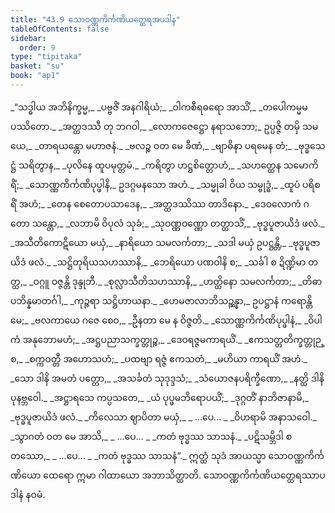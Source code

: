 ```yaml
---
title: "43.9 သောဝဏ္ဏကိင်္ကဏိယတ္ထေရအပဒါန"
tableOfContents: false
sidebar:
  order: 9
type: "tipitaka"
basket: "su"
book: "ap1"
---
```



<DynamicBreadcrumb />

<Division number="140" book="ap1" e="ch" v="20" p="440">

<Paragraph number="5626" type="verses" book="ap1">
_“သဒ္ဓါယ အဘိနိက္ခမ္မ,_  
_ပဗ္ဗဇိံ အနဂါရိယံ;_  
_ဝါကစီရဓရော အာသိံ,_  
_တပေါကမ္မမပဿိတော._  

</Paragraph>

</Division>
<Division number="141" book="ap1" e="ch" v="20" p="440">

<Paragraph number="5627" type="verses" book="ap1">
_အတ္ထဒဿီ တု ဘဂဝါ,_  
_လောကဇေဋ္ဌော နရာသဘော;_  
ဥပ္ပဇ္ဇိ တမှိ သမယေ,_  
_တာရယန္တော မဟာဇနံ._  

</Paragraph>

</Division>
<Division number="142" book="ap1" e="ch" v="20" p="440">

<Paragraph number="5628" type="verses" book="ap1">
_ဗလဉ္စ ဝတ မေ ခီဏံ,_  
_ဗျာဓိနာ ပရမေန တံ;_  
_ဗုဒ္ဓသေဋ္ဌံ သရိတွာန,_  
_ပုလိနေ ထူပမုတ္တမံ._  

</Paragraph>

</Division>
<Division number="143" book="ap1" e="ch" v="20" p="441">

<Paragraph number="5629" type="verses" book="ap1">
_ကရိတွာ ဟဋ္ဌစိတ္တောဟံ,_  
_သဟတ္ထေန သမောကိရိံ;_  
_သောဏ္ဏကိင်္ကဏိပုပ္ဖါနိ,_  
ဥဒဂ္ဂမနသော အဟံ._  

</Paragraph>

</Division>
<Division number="144" book="ap1" e="ch" v="20" p="441">

<Paragraph number="5630" type="verses" book="ap1">
_သမ္မုခါ ဝိယ သမ္ဗုဒ္ဓံ,_  
_ထူပံ ပရိစရိံ အဟံ;_  
_တေန စေတောပသာဒေန,_  
_အတ္ထဒဿိဿ တာဒိနော._  

</Paragraph>

</Division>
<Division number="145" book="ap1" e="ch" v="20" p="441">

<Paragraph number="5631" type="verses" book="ap1">
_ဒေဝလောကံ ဂတော သန္တော,_  
_လဘာမိ ဝိပုလံ သုခံ;_  
_သုဝဏ္ဏဝဏ္ဏော တတ္ထာသိံ,_  
_ဗုဒ္ဓပူဇာယိဒံ ဖလံ._  

</Paragraph>

</Division>
<Division number="146" book="ap1" e="ch" v="20" p="441">

<Paragraph number="5632" type="verses" book="ap1">
_အသီတိကောဋိယော မယှံ,_  
_နာရိယော သမလင်္ကတာ;_  
_သဒါ မယှံ ဥပဋ္ဌန္တိ,_  
_ဗုဒ္ဓပူဇာယိဒံ ဖလံ._  

</Paragraph>

</Division>
<Division number="147" book="ap1" e="ch" v="20" p="441">

<Paragraph number="5633" type="verses" book="ap1">
_သဋ္ဌိတုရိယသဟဿာနိ,_  
_ဘေရိယော ပဏဝါနိ စ;_  
_သင်္ခါ စ ဍိဏ္ဍိမာ တတ္ထ,_  
_ဝဂ္ဂူ ဝဇ္ဇန္တိ ဒုန္ဒုဘီ._  

</Paragraph>

</Division>
<Division number="148" book="ap1" e="ch" v="20" p="441">

<Paragraph number="5634" type="verses" book="ap1">
_စုလ္လာသီတိသဟဿာနိ,_  
_ဟတ္ထိနော သမလင်္ကတာ;_  
_တိဓာပဘိန္နမာတင်္ဂါ,_  
_ကုဉ္ဇရာ သဋ္ဌိဟာယနာ._  

</Paragraph>

</Division>
<Division number="149" book="ap1" e="ch" v="20" p="441">

<Paragraph number="5635" type="verses" book="ap1">
_ဟေမဇာလာဘိသဉ္ဆန္နာ,_  
ဥပဋ္ဌာနံ ကရောန္တိ မေ;_  
_ဗလကာယေ ဂဇေ စေဝ,_  
_ဦနတာ မေ န ဝိဇ္ဇတိ._  

</Paragraph>

</Division>
<Division number="150" book="ap1" e="ch" v="20" p="441">

<Paragraph number="5636" type="verses" book="ap1">
_သောဏ္ဏကိင်္ကဏိပုပ္ဖါနံ,_  
_ဝိပါကံ အနုဘောမဟံ;_  
_အဋ္ဌပညာသက္ခတ္တုဉ္စ,_  
_ဒေဝရဇ္ဇမကာရယိံ._  

</Paragraph>

</Division>
<Division number="151" book="ap1" e="ch" v="20" p="441">

<Paragraph number="5637" type="verses" book="ap1">
_ဧကသတ္တတိက္ခတ္တုဉ္စ,_  
_စက္ကဝတ္တီ အဟောသဟံ;_  
_ပထဗျာ ရဇ္ဇံ ဧကသတံ,_  
_မဟိယာ ကာရယိံ အဟံ._  

</Paragraph>

</Division>
<Division number="152" book="ap1" e="ch" v="20" p="441">

<Paragraph number="5638" type="verses" book="ap1">
_သော ဒါနိ အမတံ ပတ္တော,_  
_အသင်္ခတံ သုဒုဒ္ဒသံ;_  
_သံယောဇနပရိက္ခီဏော,_  
_နတ္ထိ ဒါနိ ပုနဗ္ဘဝေါ._  

</Paragraph>

</Division>
<Division number="153" book="ap1" e="ch" v="20" p="441">

<Paragraph number="5639" type="verses" book="ap1">
_အဋ္ဌာရသေ ကပ္ပသတေ,_  
_ယံ ပုပ္ဖမဘိရောပယိံ;_  
_ဒုဂ္ဂတိံ နာဘိဇာနာမိ,_  
_ဗုဒ္ဓပူဇာယိဒံ ဖလံ._  

</Paragraph>

</Division>
<Division number="154" book="ap1" e="ch" v="20" p="442">

<Paragraph number="5640" type="verses" book="ap1">
_ကိလေသာ ဈာပိတာ မယှံ,_  
_ …ပေ… _  
_ဝိဟရာမိ အနာသဝေါ._  

</Paragraph>

</Division>
<Division number="155" book="ap1" e="ch" v="20" p="442">

<Paragraph number="5641" type="verses" book="ap1">
_သွာဂတံ ဝတ မေ အာသိ,_  
_ …ပေ… _  
_ကတံ ဗုဒ္ဓဿ သာသနံ._  

</Paragraph>

</Division>
<Division number="156" book="ap1" e="ch" v="20" p="442">

<Paragraph number="5642" type="verses" book="ap1">
_ပဋိသမ္ဘိဒါ စတဿော,_  
_ …ပေ… _  
_ကတံ ဗုဒ္ဓဿ သာသနံ”._  

</Paragraph>

<Paragraph number="5643" book="ap1">
ဣတ္ထံ သုဒံ အာယသ္မာ သောဝဏ္ဏကိင်္ကဏိယော ထေရော ဣမာ ဂါထာယော အဘာသိတ္ထာတိ.

</Paragraph>
</Division>

<Paragraph number="5644" type="center" book="ap1">
သောဝဏ္ဏကိင်္ကဏိယတ္ထေရဿာပဒါနံ နဝမံ.
</Paragraph>